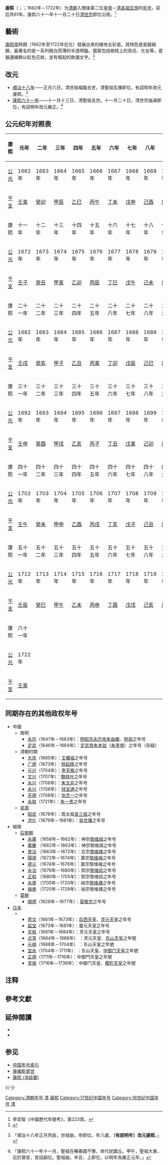 {{Otheruses|康熙帝|subject=清朝皇帝玄烨的年号|other=使用该年号的皇帝}}
{{Eranamebox
|年号=康熙
|起讫时间= 1662年－1722年
|政权= [[清朝|清朝]]
|帝王= [[清圣祖|清圣祖]]
|历时= 61年
|timeline= <timeline>
ImageSize  = width:200 height:50
PlotArea   = width:180 height:30 left:10 bottom:20
TimeAxis   = orientation:horizontal
DateFormat = yyyy
Period     = from:1616 till:1911
AlignBars  = early
ScaleMajor = increment:60 start:1616
Colors =
  id:canvas value:rgb(1,1,0.85)
BackgroundColors = canvas:canvas
PlotData =
  width:15 color:black
  bar:era from:start till:end
  bar:era from:1662 till:1722 color:red
</timeline>
|说明 = <span style="color: red">康熙</span>在'''清朝'''的位置。
}}
'''康熙'''（{{lang-mnc|ᡝᠯᡥᡝ ᡨᠠᡳᡶᡳᠨ|v=elhe taifin|a=elhe taifin}}{{NoteTag|满语二词皆为“太平”之意。}}；{{mong|m=ᠡᠩᠬᠡ ᠠᠮᠤᠭᠤᠯᠠᠩ|k=Энх-амгалан|Ppp=engke amuγulang}}；1662年－1722年）为[[清朝|清朝]]入關後第二位[[中国皇帝|皇帝]]－[[康熙帝|清圣祖玄烨]]的[[年号|年号]]，前后共61年。康熙六十一年十一月二十日[[雍正帝|清世宗]]即位沿用。<ref>李崇智《中國歷代年號考》，第223頁。</ref>

==藝術==
[[康熙帝|康熙帝]]時期（1662年至1722年在位）發展出來的綠地五彩瓷。其特色是瓷器細緻，最著名的是一系列極白而薄的半透明盤。圖案包括樹枝上的鳥兒、仕女等，瓷器邊緣飾以紅色花紋，並有框起的款識文字。<ref>{{Cite web|url=http://db1x.sinica.edu.tw/caat/caat_rptcaatc.php?_op=?SUBJECT_ID:300018482|title=康熙|accessdate=2019-01-10|publisher=藝術與建築索引典|archiveurl=https://web.archive.org/web/20111217121134/http://db1x.sinica.edu.tw/caat/caat_rptcaatc.php?_op=%3FSUBJECT_ID%3A300018482|archivedate=2011-12-17|dead-url=yes}}</ref>

==改元==
*[[1661年|順治十八年]]——正月六日，清世祖福臨去世，清聖祖玄燁即位，有詔明年改元康熙。<ref>{{cite wikisource|title=清史稿本紀六聖祖本紀一|last=[[趙爾巽|趙爾巽]]|wslanguage=zh|wslink=清史稿/卷6}}「順治十八年正月丙辰，世祖崩，帝即位，年八歲，'''〔有詔明年〕改元康熙'''。」</ref>
*[[1722年|康熙六十一年]]——十一月十三日，清聖祖去世。十一月二十日，清世宗胤禛即位，有詔明年改元雍正。<ref>{{cite wikisource|title=清史稿本紀九世宗本紀|last=[[趙爾巽|趙爾巽]]|wslanguage=zh|wslink=清史稿/卷9}}「康熙六十一年十一月，聖祖在暢春園不豫，命代祀圜丘。甲午，聖祖大漸，召於齋宮，宣詔嗣位。聖祖崩。辛丑，上即位，以明年為雍正元年。」</ref>

== 公元纪年对照表 ==
{| class="wikitable"  style="text-align:center;"
!康熙||元年||二年||三年||四年||五年||六年||七年||八年||九年||十年
|-
![[公元|公元]]
|1662年||1663年||1664年||1665年||1666年||1667年||1668年||1669年||1670年||1671年
|-
![[干支|干支]]
|[[壬寅|壬寅]]||[[癸卯|癸卯]]||[[甲辰|甲辰]]||[[乙巳|乙巳]]||[[丙午|丙午]]||[[丁未|丁未]]||[[戊申|戊申]]||[[己酉|己酉]]||[[庚戌|庚戌]]|| [[辛亥|辛亥]]
|-
!康熙||十一年||十二年||十三年||十四年||十五年||十六年||十七年||十八年||十九年||二十年
|-
![[公元|公元]]
|1672年||1673年||1674年||1675年||1676年||1677年||1678年||1679年||1680年||1681年
|-
![[干支|干支]]
|[[壬子|壬子]]|| [[癸丑|癸丑]]||[[甲寅|甲寅]]||[[乙卯|乙卯]]||[[丙辰|丙辰]]||[[丁巳|丁巳]]||[[戊午|戊午]]||[[己未|己未]]||[[庚申|庚申]]||[[辛酉|辛酉]]
|-
!康熙||二十一年||二十二年||二十三年||二十四年||二十五年||二十六年||二十七年||二十八年||二十九年||三十年
|-
![[公元|公元]]
|1682年||1683年||1684年||1685年||1686年||1687年||1688年||1689年||1690年||1691年
|-
![[干支|干支]]
|[[壬戌|壬戌]]||[[癸亥|癸亥]]||[[甲子|甲子]]||[[乙丑|乙丑]]||[[丙寅|丙寅]]||[[丁卯|丁卯]]||[[戊辰|戊辰]]||[[己巳|己巳]]||[[庚午|庚午]]||[[辛未|辛未]]
|-
!康熙!!三十一年!!三十二年!!三十三年!!三十四年!!三十五年!!三十六年!!三十七年!!三十八年!!三十九年!!四十年
|-
![[公元|公元]]
|1692年||1693年||1694年||1695年||1696年||1697年||1698年||1699年||1700年||1701年
|-
![[干支|干支]]
|[[壬申|壬申]]||[[癸酉|癸酉]]||[[甲戌|甲戌]]||[[乙亥|乙亥]]||[[丙子|丙子]]||[[丁丑|丁丑]]||[[戊寅|戊寅]]||[[己卯|己卯]]||[[庚辰|庚辰]]||[[辛巳|辛巳]]
|-
!康熙!!四十一年!!四十二年!!四十三年!!四十四年!!四十五年!!四十六年!!四十七年!!四十八年!!四十九年!!五十年
|-
![[公元|公元]]
|1702年||1703年||1704年||1705年||1706年||1707年||1708年||1709年||1710年||[[1711年|1711年]]
|-
![[干支|干支]]
|[[壬午|壬午]]||[[癸未|癸未]]||[[甲申|甲申]]||[[乙酉|乙酉]]||[[丙戌|丙戌]]||[[丁亥|丁亥]]||[[戊子|戊子]]||[[己丑|己丑]]||[[庚寅|庚寅]]||[[辛卯|辛卯]]
|-
!康熙!!五十一年!!五十二年!!五十三年!!五十四年!!五十五年!!五十六年!!五十七年!!五十八年!!五十九年!!六十年
|-
![[公元|公元]]
|1712年||1713年||1714年||1715年||1716年||1717年||1718年||1719年||1720年||1721年
|-
![[干支|干支]]
|[[壬辰|壬辰]]|| [[癸巳|癸巳]]|| [[甲午|甲午]]||[[乙未|乙未]]||[[丙申|丙申]]||[[丁酉|丁酉]]||[[戊戌|戊戌]]||[[己亥|己亥]]||[[庚子|庚子]]||[[辛丑|辛丑]] 
|-
!康熙!!六十一年
|-
![[公元|公元]]
|1722年
|-
![[干支|干支]]
|[[壬寅|壬寅]]
|}

==同期存在的其他政权年号==
*中國
**南明
***[[永曆_(南明)|永历]]（1647年－1683年）：[[永历帝|明昭宗永历帝朱由榔]]、[[明郑|明郑]]之年号
***[[定武|定武]]（1646年－1664年）：[[定武帝|定武帝朱本铉]]（[[定武帝|朱亶塉]]）之年号（存疑）
**清朝时期
***[[大庆_(王耀祖)|大庆]]（1665年）：[[王耀祖|王耀祖]]之年号
***[[廣德_(楊起隆)|广德]]（1673年）：[[杨起隆|杨起隆]]之年号
***[[文兴_(魏枝叶)|元兴]]（1704年）：[[李天极|李天极]]之年号
***[[文兴_(魏枝叶)|文兴]]（1707年）：[[魏枝叶|魏枝叶]]之年号
***[[文兴_(魏枝叶)|永兴]]（1708年）：[[朱六非|朱文非]]之年号
***[[永兴_(钱宝通)|永兴]]（1708年）：[[钱宝通|钱宝通]]之年号
***[[天德_(张念一)|天德]]（1708年）：[[张念一|张念一]]之年号
***[[永和_(朱一贵)|永和]]（1721年）：[[朱一贵|朱一贵]]之年号 
**[[吴周|吴周]]
***[[昭武|昭武]]（1678年）：周太祖[[吴三桂|吴三桂]]之年号
***[[洪化|洪化]]（1679年－1681年）：[[吳世璠|吳世璠]]之年号
*越南
**[[后黎朝|后黎朝]]
***[[永寿_(越南)|永壽]] （1658年－1662年）：神宗[[黎神宗|黎维祺]]之年号
***[[萬慶|萬慶]] （1662年－1663年）：神宗黎维祺之年号
***[[景治|景治]] （1663年－1672年）：玄宗[[黎玄宗|黎维䄔]]之年号
***[[陽德|陽德]] （1672年－1674年）：嘉宗[[黎嘉宗|黎维禬]]之年号
***[[德元|德元]] （1674年－1676年）：嘉宗黎维禬之年号
***[[永治_(越南)|永治]] （1676年－1680年）：熙宗[[黎熙宗|黎维祫]]之年号
***[[正和_(越南)|正和]] （1680年－1705年）：熙宗黎维祫之年号
***[[永盛|永盛]] （1705年－1720年）：裕宗[[黎裕宗|黎维禟]]之年号
***[[保泰|保泰]] （1720年－1729年）：裕宗黎维禟之年号
**[[莫朝|莫朝]]
***[[顺德_(越南)|順德]]（1628年－1677年）：[[莫敬宇|莫敬完]]之年号
*[[日本|日本]]
***[[宽文|宽文]]（1661年－1673年）：[[后西天皇|后西天皇]]、[[灵元天皇|灵元天皇]]之年号
***[[延宝|延宝]]（1673年－1681年）：靈元天皇之年号 
***[[天和_(日本)|天和]]（1681年－1684年）：灵元天皇之年号
***[[贞享|贞享]]（1684年－1688年） ：灵元天皇、[[东山天皇|东山天皇]]之年號
***[[元祿|元禄]]（1688年－1704年） ：东山天皇之年號
***[[宝永|宝永]]（1704年－1711年） ：东山天皇、[[中御门天皇|中御门天皇]]之年號
***[[正德_(日本)|正德]]（1711年－1716年）：中御門天皇之年號
***[[享保|享保]]（1716年－1736年）：中御门天皇、[[樱町天皇|樱町天皇]]之年號

== 注释 ==
{{NoteFoot}}

== 參考文獻 ==
{{Reflist}}

== 延伸閱讀 ==
* {{cite book zh | author = 李崇智 | title = 中国历代年号考 | date = 2004年12月 | publisher = 中华书局 | location = 北京 |ISBN = 7101025129 }}
* {{cite book |author=[[鄧洪波|鄧洪波]] |title=東亞歷史年表 |format=PDF |url = http://www.eastasia.ntu.edu.tw/chinese/05_a04.htm |date=2005年3月 |publisher=國立臺灣大學東亞經典與文化研究計劃 |location=臺北 |isbn=978-986-00-0518-9 |access-date=2007年3月10日 |language=zh-TW |archive-date=2007年8月25日 |archive-url = https://web.archive.org/web/20070825002742/http://www.eastasia.ntu.edu.tw/chinese/05_a04.htm |dead-url=yes }}

== 参见 ==
{{Portal|漢字文化圈|中国|历史}}
* [[中国年号列表#清朝|中国年号索引]]
* [[康雍乾盛世|康雍乾盛世]]
* [[康熙_(消歧義)|康熙 (消歧義)]]

{{-}}
{{年号|[[顺治|顺治]]|清朝年号|[[雍正|雍正]]}}
{{清朝年号}}
{{台灣年號}}

[[Category:清朝年号|Category:清朝年号]]
[[Category:台灣年號|清]]
[[Category:康熙|]]
[[Category:17世纪中国年号|Category:17世纪中国年号]]
[[Category:18世纪中国年号|Category:18世纪中国年号]]
[[Category:一世一元年號|清]]